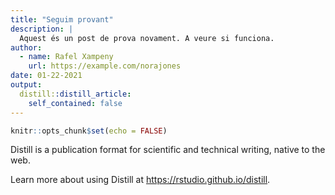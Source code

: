 ```yaml
---
title: "Seguim provant"
description: |
  Aquest és un post de prova novament. A veure si funciona.
author:
  - name: Rafel Xampeny 
    url: https://example.com/norajones
date: 01-22-2021
output:
  distill::distill_article:
    self_contained: false
---
```



```r
knitr::opts_chunk$set(echo = FALSE)
```

Distill is a publication format for scientific and technical writing, native to the web.

Learn more about using Distill at <https://rstudio.github.io/distill>.



